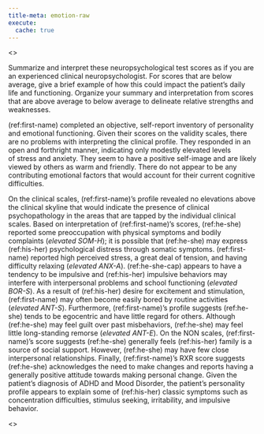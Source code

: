 ```yaml
---
title-meta: emotion-raw
execute:
  cache: true
---
```


<<PROMPT>>

Summarize and interpret these neuropsychological test scores as if you are an
experienced clinical neuropsychologist. For scores that are below average,
give a brief example of how this could impact the patient's daily life and functioning. Organize your
summary and interpretation from scores that are above average to below average to delineate
relative strengths and weaknesses.

<!-- ### Emotional/Behavioral/Personality -->

(ref:first-name) completed an objective, self-report inventory of personality
and emotional functioning. Given their scores on the validity scales, there are no problems with interpreting the clinical profile. They responded in an open and forthright manner, indicating only modestly elevated levels of stress and anxiety. They seem to have a positive self-image and are likely viewed by others as warm and friendly. There do not appear to be any contributing emotional factors that would account for their current cognitive difficulties.

On the clinical scales, (ref:first-name)'s profile revealed no elevations above
the clinical skyline that would indicate the presence of clinical
psychopathology in the areas that are tapped by the individual clinical scales.
Based on interpretation of (ref:first-name)'s scores, (ref:he-she) reported some
preoccupation with physical symptoms and bodily complaints (_elevated SOM-H_);
it is possible that (ref:he-she) may express (ref:his-her) psychological
distress through somatic symptoms. (ref:first-name) reported high perceived
stress, a great deal of tension, and having difficulty relaxing (_elevated
ANX-A_). (ref:he-she-cap) appears to have a tendency to be impulsive and
(ref:his-her) impulsive behaviors may interfere with interpersonal problems and
school functioning (_elevated BOR-S_). As a result of (ref:his-her) desire for
excitement and stimulation, (ref:first-name) may often become easily bored by
routine activities (_elevated ANT-S_). Furthermore, (ref:first-name)'s profile
suggests (ref:he-she) tends to be egocentric and have little regard for others.
Although (ref:he-she) may feel guilt over past misbehaviors, (ref:he-she) may
feel little long-standing remorse (_elevated ANT-E_). On the NON scales,
(ref:first-name)'s score suggests (ref:he-she) generally feels (ref:his-her)
family is a source of social support. However, (ref:he-she) may have few close
interpersonal relationships. Finally, (ref:first-name)'s RXR score suggests
(ref:he-she) acknowledges the need to make changes and reports having a
generally positive attitude towards making personal change. Given the patient's
diagnosis of ADHD and Mood Disorder, the patient's personality profile appears
to explain some of (ref:his-her) classic symptoms such as concentration
difficulties, stimulus seeking, irritability, and impulsive behavior.


<<START>>
